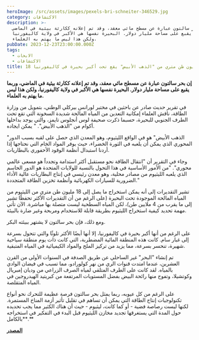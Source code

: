 ```yaml
---
heroImage: /src/assets/images/pexels-bri-schneiter-346529.jpg
category: الاكتشافات
description: >-
  إن بحر سالتون عبارة عن مسطح مائي معقد، وقد تم إعلانه ككارثة بيئية في الماضي،
  وربما يقبع على مساحة مليار دولار. البحيرة نفسها هي الأكبر في ولاية كاليفورنيا،
  ولكن هذا ليس ما يهتم به العلماء.
pubDate: 2023-12-23T23:00:00.000Z
tags:
  - الابحات
  - الاكتشافات
title: 18 مليون طن متري من "الذهب الأبيض" يقع تحت أكبر بحيرة في كاليفورنيا
---
```


**إن بحر سالتون عبارة عن مسطح مائي معقد، وقد تم إعلانه ككارثة بيئية في الماضي، وربما يقبع على مساحة مليار دولار. البحيرة نفسها هي الأكبر في ولاية كاليفورنيا، ولكن هذا ليس ما يهتم به العلماء.**

في تقرير حديث صادر عن باحثين في مختبر لورانس بيركلي الوطني، بتمويل من وزارة الطاقة، ناقش العلماء إمكانية التعدين من المياه المالحة شديدة السخونة التي تقع تحت الطرف الجنوبي للبحيرة، حسبما ذكرت صحيفة لوس أنجلوس تايمز، والتي يوجد بداخلها أكوام من "الذهب الأبيض". " يمكن ايجاده.

"الذهب الأبيض" هو في الواقع الليثيوم، وهو المعدن الذي حصل على لقبه بسبب الدور المحوري الذي يمكن أن يلعبه في الثورة الخضراء، حيث يوفر المواد الخام التي نحتاجها إذا أردنا استبدال أنظمة الوقود الأحفوري بالبطاريات.

وجاء في التقرير أن "انتقال الطاقة نحو مستقبل أكثر استدامة وتجدداً هو مسعى عالمي محوري". "من الأمور الأساسية في هذا التحول بالنسبة للولايات المتحدة هو الدور الحاسم الذي يلعبه الليثيوم من مصادر محلية، وهو معدن رئيسي في إنتاج البطاريات عالية الأداء الضرورية للسيارات الكهربائية وأنظمة تخزين الطاقة المتجددة."

تشير التقديرات إلى أنه يمكن استخراج ما يصل إلى 18 مليون طن متري من الليثيوم من المياه المالحة الموجودة تحت البحيرة (على الرغم من أن التقديرات الأكثر تحفظًا تشير إلى ما يقرب من 4 ملايين طن)، لكن المياه السطحية ليست متصلة بها مباشرة. الآن تأتي مهمة تحديد كيفية استخراج الليثيوم بطريقة قابلة للاستخدام ومربحة وغير ضارة بالبيئة.

ومع ذلك، فإن بحر سالتون لا يشتهر ببيئته البكر.

على الرغم من أنها أكبر بحيرة في كاليفورنيا، إلا أنها أيضًا الأكثر تلوثًا والتي تتحول بسرعة إلى غبار سام. كانت هذه المنطقة المائية المضطربة، التي كانت ذات يوم منطقة سياحية شهيرة، تنحسر بسرعة، مما يزيد من تركيز الملح والمواد الكيميائية في المياه المتبقية.

تم إنشاء "البحر" غير الساحلي عن طريق الصدفة في السنوات الأولى من القرن العشرين، عندما امتدت قنوات الري من نهر كولورادو، مما تسبب في فيضان الوادي بالمياه. لقد كانت على الطرف المتلقي لمياه الصرف الزراعي من وديان إمبريال وكوتشيلا، وتفوح منها رائحة البيض بفضل المستويات المرتفعة من كبريتيد الهيدروجين في المياه المتقلصة.

على الرغم من كل عيوبه، ربما يمثل بحر سالتون فرصة عظيمة للتحرك نحو أنواع تكنولوجيات إنتاج الطاقة التي يمكن أن تساهم في تقليل تأثير أزمة المناخ المستمرة. لكنها ليست رصاصة فضية - أو كما كانت، ليثيوم - حيث أن هناك الكثير مما يجب تحديده حول المدة التي يستغرقها تجديد مخازن الليثيوم قبل البدء في التفكير في استخراجه بالكامل**.**

**[المصدر](https://www.iflscience.com/18-million-metric-tons-of-white-gold-sits-beneath-californias-largest-lake-72148)**
